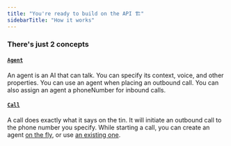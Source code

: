 ```yaml
---
title: "You're ready to build on the API 🏗️"
sidebarTitle: "How it works"
---
```


### There's just 2 concepts

<CardGroup cols={2}>
  <Card
    title="Agent"
    icon="square-1"
    color="#ea5a0c"
    href="/api-reference/agent"
  ></Card>
  <Card
    title="Call"
    icon="square-2"
    color="#0285c7"
    href="/api-reference/call"
  ></Card>
</CardGroup>

#### [`Agent`](/api-reference/agent)

An agent is an AI that can talk. You can specify its context, voice, and other properties. You can use an agent when placing an outbound call. You can also assign an agent a phoneNumber for inbound calls.

#### [`Call`](/api-reference/call)

A call does exactly what it says on the tin. It will initiate an outbound call to the phone number you specify. While starting a call, you can create an agent [on the fly](/api-reference/call/create.transient), or use [an existing one](/api-reference/call/create).
